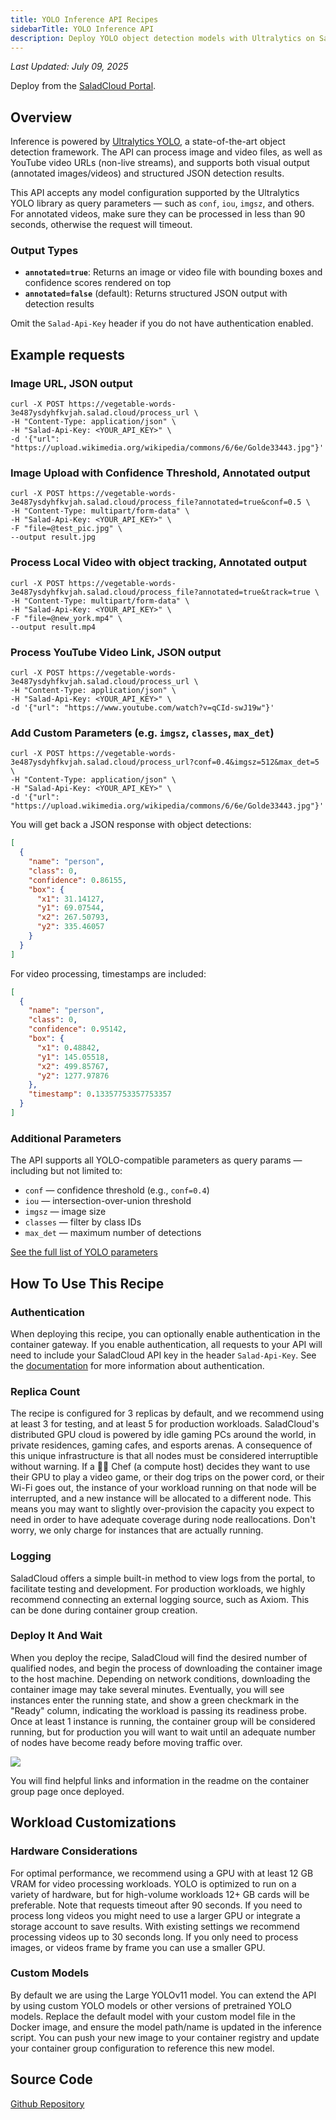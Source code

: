 ```yaml
---
title: YOLO Inference API Recipes
sidebarTitle: YOLO Inference API
description: Deploy YOLO object detection models with Ultralytics on Salad Container Engine.
---
```


_Last Updated: July 09, 2025_

<Tip>Deploy from the [SaladCloud Portal](https://portal.salad.com).</Tip>

## Overview

Inference is powered by [Ultralytics YOLO](https://docs.ultralytics.com), a state-of-the-art object detection framework.
The API can process image and video files, as well as YouTube video URLs (non-live streams), and supports both visual
output (annotated images/videos) and structured JSON detection results.

This API accepts any model configuration supported by the Ultralytics YOLO library as query parameters — such as `conf`,
`iou`, `imgsz`, and others. For annotated videos, make sure they can be processed in less than 90 seconds, otherwise the
request will timeout.

### Output Types

- **`annotated=true`**: Returns an image or video file with bounding boxes and confidence scores rendered on top
- **`annotated=false`** (default): Returns structured JSON output with detection results

<Callout variation="note">Omit the `Salad-Api-Key` header if you do not have authentication enabled.</Callout>

## Example requests

### Image URL, JSON output

```shell
curl -X POST https://vegetable-words-3e487ysdyhfkvjah.salad.cloud/process_url \
-H "Content-Type: application/json" \
-H "Salad-Api-Key: <YOUR_API_KEY>" \
-d '{"url": "https://upload.wikimedia.org/wikipedia/commons/6/6e/Golde33443.jpg"}'
```

### Image Upload with Confidence Threshold, Annotated output

```shell
curl -X POST https://vegetable-words-3e487ysdyhfkvjah.salad.cloud/process_file?annotated=true&conf=0.5 \
-H "Content-Type: multipart/form-data" \
-H "Salad-Api-Key: <YOUR_API_KEY>" \
-F "file=@test_pic.jpg" \
--output result.jpg
```

### Process Local Video with object tracking, Annotated output

```shell
curl -X POST https://vegetable-words-3e487ysdyhfkvjah.salad.cloud/process_file?annotated=true&track=true \
-H "Content-Type: multipart/form-data" \
-H "Salad-Api-Key: <YOUR_API_KEY>" \
-F "file=@new_york.mp4" \
--output result.mp4
```

### Process YouTube Video Link, JSON output

```shell
curl -X POST https://vegetable-words-3e487ysdyhfkvjah.salad.cloud/process_url \
-H "Content-Type: application/json" \
-H "Salad-Api-Key: <YOUR_API_KEY>" \
-d '{"url": "https://www.youtube.com/watch?v=qCId-swJ19w"}'
```

### Add Custom Parameters (e.g. `imgsz`, `classes`, `max_det`)

```shell
curl -X POST https://vegetable-words-3e487ysdyhfkvjah.salad.cloud/process_url?conf=0.4&imgsz=512&max_det=5 \
-H "Content-Type: application/json" \
-H "Salad-Api-Key: <YOUR_API_KEY>" \
-d '{"url": "https://upload.wikimedia.org/wikipedia/commons/6/6e/Golde33443.jpg"}'
```

You will get back a JSON response with object detections:

```json
[
  {
    "name": "person",
    "class": 0,
    "confidence": 0.86155,
    "box": {
      "x1": 31.14127,
      "y1": 69.07544,
      "x2": 267.50793,
      "y2": 335.46057
    }
  }
]
```

For video processing, timestamps are included:

```json
[
  {
    "name": "person",
    "class": 0,
    "confidence": 0.95142,
    "box": {
      "x1": 0.48842,
      "y1": 145.05518,
      "x2": 499.85767,
      "y2": 1277.97876
    },
    "timestamp": 0.13357753357753357
  }
]
```

### Additional Parameters

The API supports all YOLO-compatible parameters as query params — including but not limited to:

- `conf` — confidence threshold (e.g., `conf=0.4`)
- `iou` — intersection-over-union threshold
- `imgsz` — image size
- `classes` — filter by class IDs
- `max_det` — maximum number of detections

[See the full list of YOLO parameters](https://docs.ultralytics.com/modes/predict/#inference-arguments)

## How To Use This Recipe

### Authentication

When deploying this recipe, you can optionally enable authentication in the container gateway. If you enable
authentication, all requests to your API will need to include your SaladCloud API key in the header `Salad-Api-Key`. See
the [documentation](/products/sce/gateway/sending-requests) for more information about authentication.

### Replica Count

The recipe is configured for 3 replicas by default, and we recommend using at least 3 for testing, and at least 5 for
production workloads. SaladCloud's distributed GPU cloud is powered by idle gaming PCs around the world, in private
residences, gaming cafes, and esports arenas. A consequence of this unique infrastructure is that all nodes must be
considered interruptible without warning. If a 👨‍🍳 Chef (a compute host) decides they want to use their GPU to play a
video game, or their dog trips on the power cord, or their Wi-Fi goes out, the instance of your workload running on that
node will be interrupted, and a new instance will be allocated to a different node. This means you may want to slightly
over-provision the capacity you expect to need in order to have adequate coverage during node reallocations. Don't
worry, we only charge for instances that are actually running.

### Logging

SaladCloud offers a simple built-in method to view logs from the portal, to facilitate testing and development. For
production workloads, we highly recommend connecting an external logging source, such as Axiom. This can be done during
container group creation.

### Deploy It And Wait

When you deploy the recipe, SaladCloud will find the desired number of qualified nodes, and begin the process of
downloading the container image to the host machine. Depending on network conditions, downloading the container image
may take several minutes. Eventually, you will see instances enter the running state, and show a green checkmark in the
"Ready" column, indicating the workload is passing its readiness probe. Once at least 1 instance is running, the
container group will be considered running, but for production you will want to wait until an adequate number of nodes
have become ready before moving traffic over.

![](/container-engine/images/yolo-deploy.png)

You will find helpful links and information in the readme on the container group page once deployed.

## Workload Customizations

### Hardware Considerations

For optimal performance, we recommend using a GPU with at least 12 GB VRAM for video processing workloads. YOLO is
optimized to run on a variety of hardware, but for high-volume workloads 12+ GB cards will be preferable. Note that
requests timeout after 90 seconds. If you need to process long videos you might need to use a larger GPU or integrate a
storage account to save results. With existing settings we recommend processing videos up to 30 seconds long. If you
only need to process images, or videos frame by frame you can use a smaller GPU.

### Custom Models

By default we are using the Large YOLOv11 model. You can extend the API by using custom YOLO models or other versions of
pretrained YOLO models. Replace the default model with your custom model file in the Docker image, and ensure the model
path/name is updated in the inference script. You can push your new image to your container registry and update your
container group configuration to reference this new model.

## Source Code

[<Icon icon="github" size="24" /> Github Repository](https://github.com/SaladTechnologies/salad-recipes/tree/master/recipes/yolo)
